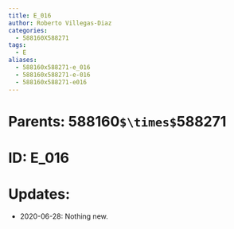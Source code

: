 ```yaml
---
title: E_016
author: Roberto Villegas-Diaz
categories:
  - 588160X588271
tags:
  - E
aliases:
  - 588160x588271-e_016
  - 588160x588271-e-016
  - 588160x588271-e016
---
```


# **Parents**: 588160`$\times$`588271
# **ID**: E_016
# **Updates**: 
 - 2020-06-28: Nothing new.
